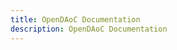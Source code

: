 ```yaml
---
title: OpenDAoC Documentation
description: OpenDAoC Documentation
---
```



<LinkCard
	title="Getting Started"
	description="Learn how to get started with OpenDAoC Core with Docker or by building from source."
	href="/docs/core/getting-started/"
/>

<CardGrid>
	<LinkCard title="OpenDAoC Launcher" href="#" />
	<LinkCard title="OpenDAoC Account Manager" href="#" />
    <LinkCard title="OpenDAoC Database" href="./database" />
    <LinkCard title="OpenDAoC Client" href="./client" />
    <LinkCard title="OpenDAoC API" href="./core/api" />
	<LinkCard title="Further Reading and Reference" href="#" />
</CardGrid>